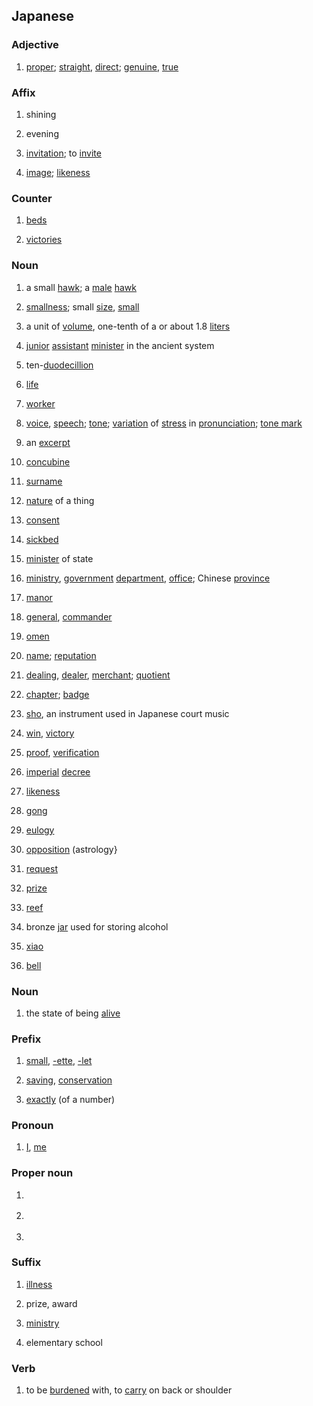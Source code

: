 {{also|じょう}}
==Japanese==

===Adjective===
{{ja-adj|infl=na}}

# {{ja-def|正}} [[proper]]; [[straight]], [[direct]]; [[genuine]], [[true]]

===Affix===
{{ja-pos|affix}}

# {{ja-def|昭}} shining
# {{ja-def|宵}} evening
# {{ja-def|招}} [[invitation]]; to [[invite]]
# {{ja-def|肖}} [[image]]; [[likeness]]

===Counter===
{{ja-pos|counter}}

# {{ja-def|牀|床}} [[bed]]s
# {{ja-def|勝}} [[victories]]

===Noun===
{{ja-noun}}

# {{ja-def|兄鷹}} a small [[hawk]]; a [[male]] [[hawk]]
# {{ja-def|小}} [[smallness]]; small [[size]], [[small]]
# {{ja-def|升}} a unit of [[volume]], one-tenth of a {{m|ja|合|tr=gō}} or about 1.8 [[liter]]s
# {{ja-def|少輔}} [[junior]] [[assistant]] [[minister]] in the ancient {{w|Ritsuryō}} system
# {{ja-def|正}} ten-[[duodecillion]]
# {{ja-def|生}} [[life]]
# {{ja-def|匠}} [[worker]]
# {{ja-def|声}} [[voice]], [[speech]]; [[tone]]; [[variation]] of [[stress]] in [[pronunciation]]; [[tone mark]]
# {{ja-def|抄|鈔}} an [[excerpt]]
# {{ja-def|妾}} [[concubine]]
# {{ja-def|姓}} [[surname]]
# {{ja-def|性}} [[nature]] of a thing
# {{ja-def|承}} [[consent]]
# {{ja-def|牀|床}} [[sickbed]]
# {{ja-def|相}} [[minister]] of state
# {{ja-def|省}} [[ministry]], [[government]] [[department]], [[office]]; Chinese [[province]]
# {{ja-def|荘|庄}} [[manor]]
# {{ja-def|将}} [[general]], [[commander]]
# {{ja-def|祥}} [[omen]]
# {{ja-def|称}} [[name]]; [[reputation]]
# {{ja-def|商}} [[dealing]], [[dealer]], [[merchant]]; [[quotient]]
# {{ja-def|章}} [[chapter]]; [[badge]]
# {{ja-def|笙}} [[sho]], an instrument used in Japanese court music
# {{ja-def|勝}} [[win]], [[victory]]
# {{ja-def|証}} [[proof]], [[verification]]
# {{ja-def|詔}} [[imperial]] [[decree]]
# {{ja-def|象}} [[likeness]]
# {{ja-def|鉦}} [[gong]]
# {{ja-def|頌}} [[eulogy]]
# {{ja-def|衝}} [[opposition]] (astrology}
# {{ja-def|請}} [[request]]
# {{ja-def|賞}} [[prize]]
# {{ja-def|礁}} [[reef]]
# {{ja-def|鍾}} bronze [[jar]] used for storing alcohol
# {{ja-def|簫}} [[xiao]] {{gloss|Chinese flute}}
# {{ja-def|鐘}} [[bell]]

===Noun===
{{ja-noun|しょ.う}}

# {{ja-def|諸有}} {{qualifier|Buddhism}} the state of being [[alive]]

===Prefix===
{{ja-pos|prefix}}

# {{ja-def|小}} [[small]], [[-ette]], [[-let]]
# {{ja-def|省}} [[saving]], [[conservation]]
# {{ja-def|正}} [[exactly]] (of a number)

===Pronoun===
{{ja-pos|pronoun}}

# {{ja-def|妾}} {{qualifier|humble, feminine}} [[I]], [[me]]

===Proper noun===
{{ja-pos|proper}}

# {{ja-def|将}} {{given name|male|lang=ja}}
# {{ja-def|庄}} {{given name|male|lang=ja}}
# {{ja-def|翔}} {{given name|male|lang=ja}}

===Suffix===
{{ja-pos|suffix}}

# {{ja-def|症}} [[illness]]
# {{ja-def|賞}} prize, award
# {{ja-def|省}} [[ministry]]
# {{ja-def|小}} elementary school

===Verb===
{{ja-verb|しょ.う}}

# {{ja-def|背負う}} to be [[burdened]] with, to [[carry]] on back or shoulder